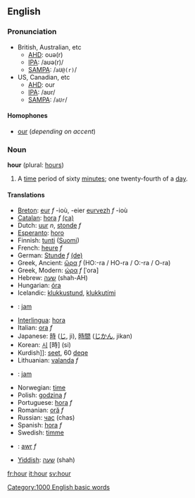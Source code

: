 ==English==
===Pronunciation===
*British, Australian, etc
**[[w:AHD|AHD]]: ouə(r)
**[[w:IPA|IPA]]: /aʊə(r)/
**[[w:SAMPA|SAMPA]]: /<tt>aU@(r)</tt>/
*US, Canadian, etc
**[[w:AHD|AHD]]: our
**[[w:IPA|IPA]]: /aʊr/
**[[w:SAMPA|SAMPA]]: /<tt>aUr</tt>/

====Homophones====
*[[our]] (''depending on accent'')

===Noun===
'''hour''' (plural: [[hours]])

# A [[time]] period of sixty [[minute]]s; one twenty-fourth of a [[day]].

====Translations====
*[[Breton]]: [[eur]] ''f'' -ioù, -eier [[eurvezh]] ''f'' -ioù
*[[Catalan]]: [[hora]] ''f'' [[:ca:hora|(ca)]] 
*Dutch: [[uur]] ''n'', [[stonde]] ''f''
*[[Esperanto]]: [[horo]]
*Finnish: [[tunti]] ([[:fi:tunti|Suomi]])
*French: [[heure]] ''f''
*German: [[Stunde]] ''f'' [[:de:Stunde|(de)]]
*Greek, Ancient: [[ὥρα]] ''f'' (HO:-ra / HO-ra / O:-ra / O-ra)
*Greek, Modern: [[ώρα]] ''f'' [ˈοra]
*Hebrew: [[שעה]] (shah-AH)
*Hungarian: [[óra]]
*Icelandic: [[klukkustund]], [[klukkutími]]
*{{id}}: [[jam]]
*[[Interlingua]]: [[hora]]
*Italian: [[ora]] ''f''
*Japanese: [[時]] ([[じ]], ji), [[時間]] ([[じかん]], jikan)
*Korean: [[시]] [時] (si)
*Kurdish]]: [[seet]], 60 [[deqe]]
*Lithuanian: [[valanda]] ''f''
*{{ms}}: [[jam]]
*Norwegian: [[time]]
*Polish: [[godzina]] ''f''
*Portuguese: [[hora]] ''f''
*Romanian: [[oră]] ''f''
*Russian: [[час]] (chas)
*Spanish: [[hora]] ''f''
*Swedish: [[timme]]
*{{cy}}: [[awr]] ''f''
*[[Yiddish]]: [[שעה]] (shah)

[[fr:hour]]
[[it:hour]]
[[sv:hour]]
[[Category:1000 English basic words]]
